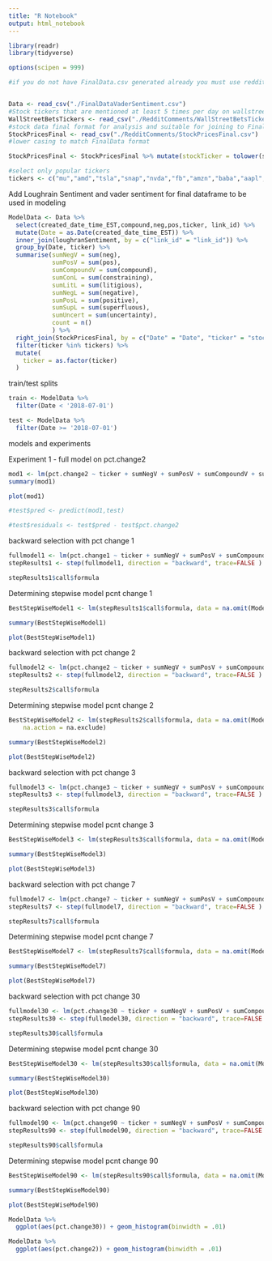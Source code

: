 ```yaml
---
title: "R Notebook"
output: html_notebook
---
```


```r
library(readr)
library(tidyverse)

options(scipen = 999)
```

```r
#if you do not have FinalData.csv generated already you must use redditsentiment.rmd to generate it on your local machine. The individual post and comment csv files should be pullable from git and found within their respective folders. You must also run the vader sentiment python file to generate sentiment with vader. This is a social media specific lexicon. This is found within the Python Sentiment folder and named vaderSentiment.py


Data <- read_csv("./FinalDataVaderSentiment.csv")
#Stock tickers that are mentioned at least 5 times per day on wallstreetbets - generated in RedditSentiment.rmd
WallStreetBetsTickers <- read_csv("./RedditComments/WallStreetBetsTickers.csv")
#stock data final format for analysis and suitable for joining to Final Reddit Data (FinalData)
StockPricesFinal <- read_csv("./RedditComments/StockPricesFinal.csv")
#lower casing to match FinalData format 
```


```r

StockPricesFinal <- StockPricesFinal %>% mutate(stockTicker = tolower(stockTicker))

#select only popular tickers
tickers <- c("mu","amd","tsla","snap","nvda","fb","amzn","baba","aapl","ge","msft","nflx")
```


Add Loughrain Sentiment and vader sentiment for final dataframe to be used in modeling 
```r
ModelData <- Data %>% 
  select(created_date_time_EST,compound,neg,pos,ticker, link_id) %>% 
  mutate(Date = as.Date(created_date_time_EST)) %>% 
  inner_join(loughranSentiment, by = c("link_id" = "link_id")) %>% 
  group_by(Date, ticker) %>% 
  summarise(sumNegV = sum(neg),
            sumPosV = sum(pos),
            sumCompoundV = sum(compound),
            sumConL = sum(constraining),
            sumLitL = sum(litigious),
            sumNegL = sum(negative),
            sumPosL = sum(positive),
            sumSupL = sum(superfluous),
            sumUncert = sum(uncertainty),
            count = n()
            ) %>% 
  right_join(StockPricesFinal, by = c("Date" = "Date", "ticker" = "stockTicker") ) %>% 
  filter(ticker %in% tickers) %>% 
  mutate(
    ticker = as.factor(ticker)
  )
```



train/test splits
```r
train <- ModelData %>% 
  filter(Date < '2018-07-01')

test <- ModelData %>% 
  filter(Date >= '2018-07-01')
```


models and experiments 

Experiment 1 - full model on pct.change2 
```r
mod1 <- lm(pct.change2 ~ ticker + sumNegV + sumPosV + sumCompoundV + sumConL + sumLitL +sumNegL + sumPosL + sumSupL + sumUncert + count, data = ModelData, na.action = na.exclude)
summary(mod1)

plot(mod1)

#test$pred <- predict(mod1,test)

#test$residuals <- test$pred - test$pct.change2

```


backward selection with pct change 1 
```r
fullmodel1 <- lm(pct.change1 ~ ticker + sumNegV + sumPosV + sumCompoundV + sumConL + sumLitL +sumNegL + sumPosL + sumSupL + sumUncert + count, data = na.omit(ModelData), na.action =  na.exclude)
stepResults1 <- step(fullmodel1, direction = "backward", trace=FALSE ) 

stepResults1$call$formula
```

Determining stepwise model pcnt change 1
```r
BestStepWiseModel1 <- lm(stepResults1$call$formula, data = na.omit(ModelData), na.action = na.exclude)

summary(BestStepWiseModel1)

plot(BestStepWiseModel1)
```

backward selection with pct change 2
```r
fullmodel2 <- lm(pct.change2 ~ ticker + sumNegV + sumPosV + sumCompoundV + sumConL + sumLitL +sumNegL + sumPosL + sumSupL + sumUncert + count, data = na.omit(ModelData), na.action =  na.exclude)
stepResults2 <- step(fullmodel2, direction = "backward", trace=FALSE ) 

stepResults2$call$formula
```

Determining stepwise model pcnt change 2 
```r
BestStepWiseModel2 <- lm(stepResults2$call$formula, data = na.omit(ModelData), 
    na.action = na.exclude)

summary(BestStepWiseModel2)

plot(BestStepWiseModel2)
```


backward selection with pct change 3
```r
fullmodel3 <- lm(pct.change3 ~ ticker + sumNegV + sumPosV + sumCompoundV + sumConL + sumLitL +sumNegL + sumPosL + sumSupL + sumUncert + count, data = na.omit(ModelData), na.action =  na.exclude)
stepResults3 <- step(fullmodel3, direction = "backward", trace=FALSE ) 

stepResults3$call$formula
```

Determining stepwise model pcnt change 3
```r
BestStepWiseModel3 <- lm(stepResults3$call$formula, data = na.omit(ModelData), na.action = na.exclude)

summary(BestStepWiseModel3)

plot(BestStepWiseModel3)
```

backward selection with pct change 7
```r
fullmodel7 <- lm(pct.change7 ~ ticker + sumNegV + sumPosV + sumCompoundV + sumConL + sumLitL +sumNegL + sumPosL + sumSupL + sumUncert + count, data = na.omit(ModelData), na.action =  na.exclude)
stepResults7 <- step(fullmodel7, direction = "backward", trace=FALSE ) 

stepResults7$call$formula
```

Determining stepwise model pcnt change 7
```r
BestStepWiseModel7 <- lm(stepResults7$call$formula, data = na.omit(ModelData), na.action = na.exclude)

summary(BestStepWiseModel7)

plot(BestStepWiseModel7)
```

backward selection with pct change 30
```r
fullmodel30 <- lm(pct.change30 ~ ticker + sumNegV + sumPosV + sumCompoundV + sumConL + sumLitL +sumNegL + sumPosL + sumSupL + sumUncert + count, data = na.omit(ModelData), na.action =  na.exclude)
stepResults30 <- step(fullmodel30, direction = "backward", trace=FALSE ) 

stepResults30$call$formula
```

Determining stepwise model pcnt change 30
```r
BestStepWiseModel30 <- lm(stepResults30$call$formula, data = na.omit(ModelData), na.action = na.exclude)

summary(BestStepWiseModel30)

plot(BestStepWiseModel30)
```

backward selection with pct change 90
```r
fullmodel90 <- lm(pct.change90 ~ ticker + sumNegV + sumPosV + sumCompoundV + sumConL + sumLitL +sumNegL + sumPosL + sumSupL + sumUncert + count, data = na.omit(ModelData), na.action =  na.exclude)
stepResults90 <- step(fullmodel90, direction = "backward", trace=FALSE ) 

stepResults90$call$formula
```

Determining stepwise model pcnt change 90
```r
BestStepWiseModel90 <- lm(stepResults90$call$formula, data = na.omit(ModelData), na.action = na.exclude)

summary(BestStepWiseModel90)

plot(BestStepWiseModel90)
```


```r
ModelData %>% 
  ggplot(aes(pct.change30)) + geom_histogram(binwidth = .01)
```

```r
ModelData %>% 
  ggplot(aes(pct.change2)) + geom_histogram(binwidth = .01)
```

